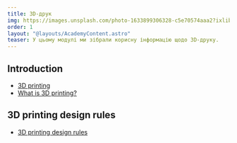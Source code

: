 ```yaml
---
title: 3D-друк
img: https://images.unsplash.com/photo-1633899306328-c5e70574aaa2?ixlib=rb-4.0.3&ixid=MnwxMjA3fDB8MHxwaG90by1wYWdlfHx8fGVufDB8fHx8&auto=format&fit=crop&w=2069&q=80
order: 1
layout: "@layouts/AcademyContent.astro"
teaser: У цьому модулі ми зібрали корисну інформацію щодо 3D-друку.
---
```


## Introduction

- <a href="https://www.makersplus.eu/3d-printing/" target="_blank" rel="noopener noreferrer">3D printing</a>
- <a href="https://www.hubs.com/guides/3d-printing/" target="_blank" rel="noopener noreferrer">What is 3D printing?</a>


## 3D printing design rules

- <a href="https://www.hubs.com/get/3d-printing-design-rules/" target="_blank" rel="noopener noreferrer">3D printing design rules</a>
